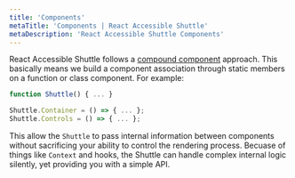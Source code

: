 ```yaml
---
title: 'Components'
metaTitle: 'Components | React Accessible Shuttle'
metaDescription: 'React Accessible Shuttle Components'
---
```


React Accessible Shuttle follows a [compound component](https://kentcdodds.com/blog/compound-components-with-react-hooks) approach.
This basically means we build a component association through static members on a function or class component. For example:

```jsx
function Shuttle() { ... }

Shuttle.Container = () => { ... };
Shuttle.Controls = () => { ... };
```

This allow the `Shuttle` to pass internal information between components without sacrificing your ability to control the rendering process.
Becuase of things like `Context` and hooks, the Shuttle can handle complex internal logic silently, yet providing you with a simple API.
